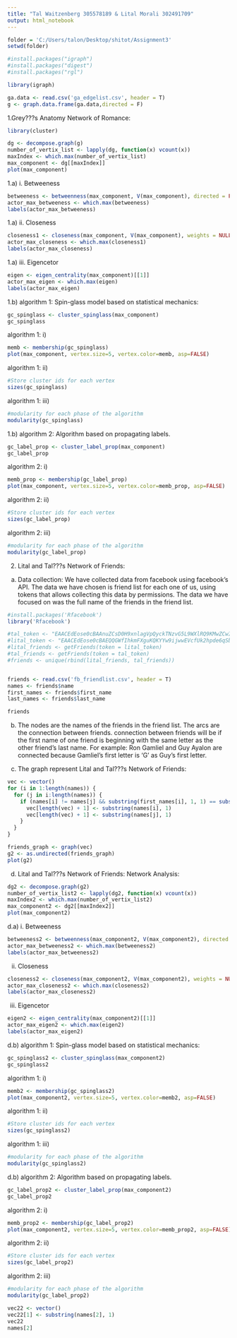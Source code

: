```yaml
---
title: "Tal Waitzenberg 305578189 & Lital Morali 302491709"
output: html_notebook
---
```



```r
folder = 'C:/Users/talon/Desktop/shitot/Assignment3'
setwd(folder)

#install.packages("igraph")
#install.packages("digest")
#install.packages("rgl")

library(igraph)

ga.data <- read.csv('ga_edgelist.csv', header = T)
g <- graph.data.frame(ga.data,directed = F)
```
1.Grey???s Anatomy Network of Romance:

```r
library(cluster)

dg <- decompose.graph(g)
number_of_vertix_list <- lapply(dg, function(x) vcount(x))
maxIndex <- which.max(number_of_vertix_list)
max_component <- dg[[maxIndex]]
plot(max_component)
```

1.a) i.	Betweeness
```r
betweeness <- betweenness(max_component, V(max_component), directed = FALSE, weights = NULL, nobigint = TRUE, normalized = FALSE)
actor_max_betweeness <- which.max(betweeness)
labels(actor_max_betweeness)
```

1.a) ii. Closeness
```r
closeness1 <- closeness(max_component, V(max_component), weights = NULL, normalized = FALSE)
actor_max_closeness <- which.max(closeness1)
labels(actor_max_closeness)
```
1.a) iii. Eigencetor
```r
eigen <- eigen_centrality(max_component)[[1]]
actor_max_eigen <- which.max(eigen)
labels(actor_max_eigen)
```

1.b) algorithm 1: Spin-glass model based on statistical mechanics: 
```r
gc_spinglass <- cluster_spinglass(max_component)
gc_spinglass
```
algorithm 1: i)
```r
memb <- membership(gc_spinglass)
plot(max_component, vertex.size=5, vertex.color=memb, asp=FALSE)
```
algorithm 1: ii)
```r
#Store cluster ids for each vertex
sizes(gc_spinglass)
```
algorithm 1: iii)
```r
#modularity for each phase of the algorithm
modularity(gc_spinglass)
```

1.b) algorithm 2: Algorithm based on propagating labels. 
```r
gc_label_prop <- cluster_label_prop(max_component)
gc_label_prop
```
algorithm 2: i)
```r
memb_prop <- membership(gc_label_prop)
plot(max_component, vertex.size=5, vertex.color=memb_prop, asp=FALSE)
```
algorithm 2: ii)
```r
#Store cluster ids for each vertex
sizes(gc_label_prop)
```
algorithm 2: iii)
```r
#modularity for each phase of the algorithm
modularity(gc_label_prop)
```

2. Lital and Tal???s Network of Friends:
a. Data collection:
We have collected data from facebook using facebook's API.
The data we have chosen is friend list for each one of us, using tokens that allows collecting this data by permissions. The data we have focused on was the full name of the friends in the friend list.
```r
#install.packages('Rfacebook')
library('Rfacebook')

#tal_token <- "EAACEdEose0cBAAnuZCsD0H9xnlagVpQyckTNzvG5L9WXlRQ9KMwZCwITj13ZCFjKqO4ydI0AgYRMvRQV4z#qemJh3ZCoPR4M3ZCxBTMnP6mWzcRcdmzvI8oeGk1G9L8iUsixsLur5HCVJlApaLGZBOVKR8ihCE9BHtBgWYB2x7clQ1ojzf4e#oqY"
#lital_token <- "EAACEdEose0cBAEQQGWfIhkmFXguKQKYYw9ijwwEVcfUk2hpde6qSbBFAZCpsPRDg5VHz7XT1RZBczwNJ#HeNiZAixPABZAZAZC3Y6Y4N86Pq11xOgKgRgmyODZAe9HrqybDPZAiJvGrZC8WZCDQOesJKT7s6kEAvZCnu72RR7ODpKZBcKG#ZCLbYRtLHyFK4yIZAe8tWP0kZD"
#lital_friends <- getFriends(token = lital_token)
#tal_friends <- getFriends(token = tal_token)
#friends <- unique(rbind(lital_friends, tal_friends))


friends <- read.csv('fb_friendlist.csv', header = T)
names <- friends$name
first_names <- friends$first_name
last_names <- friends$last_name

friends
```
b. The nodes are the names of the friends in the friend list.
   The arcs are the connection between friends.
   connection between friends will be if the first name of one friend is beginning with the same     letter as the other friend's last name. For example: Ron Gamliel and Guy Ayalon are connected because Gamliel's first letter is 'G' as Guy's first letter.

c. The graph represent Lital and Tal???s Network of Friends:
```r
vec <- vector()
for (i in 1:length(names)) {
  for (j in i:length(names)) {
    if (names[i] != names[j] && substring(first_names[i], 1, 1) == substring(last_names[j], 1, 1)) {
      vec[length(vec) + 1] <- substring(names[i], 1)
      vec[length(vec) + 1] <- substring(names[j], 1)
    }
  }
}

friends_graph <- graph(vec)
g2 <- as.undirected(friends_graph)
plot(g2)
```

d. Lital and Tal???s Network of Friends: Network Analysis:
  
```r
dg2 <- decompose.graph(g2)
number_of_vertix_list2 <- lapply(dg2, function(x) vcount(x))
maxIndex2 <- which.max(number_of_vertix_list2)
max_component2 <- dg2[[maxIndex2]]
plot(max_component2)
```
d.a)
  i.	Betweeness
```r
betweeness2 <- betweenness(max_component2, V(max_component2), directed = FALSE, weights = NULL, nobigint = TRUE, normalized = FALSE)
actor_max_betweeness2 <- which.max(betweeness2)
labels(actor_max_betweeness2)
```
  ii. Closeness
```r
closeness2 <- closeness(max_component2, V(max_component2), weights = NULL, normalized = FALSE)
actor_max_closeness2 <- which.max(closeness2)
labels(actor_max_closeness2)
```
  iii. Eigencetor
```r
eigen2 <- eigen_centrality(max_component2)[[1]]
actor_max_eigen2 <- which.max(eigen2)
labels(actor_max_eigen2)
```
d.b) algorithm 1: Spin-glass model based on statistical mechanics: 
```r
gc_spinglass2 <- cluster_spinglass(max_component2)
gc_spinglass2
```
algorithm 1: i)
```r
memb2 <- membership(gc_spinglass2)
plot(max_component2, vertex.size=5, vertex.color=memb2, asp=FALSE)
```
algorithm 1: ii)
```r
#Store cluster ids for each vertex
sizes(gc_spinglass2)
```
algorithm 1: iii)
```r
#modularity for each phase of the algorithm
modularity(gc_spinglass2)
```
d.b) algorithm 2: Algorithm based on propagating labels. 
```r
gc_label_prop2 <- cluster_label_prop(max_component2)
gc_label_prop2
```
algorithm 2: i)
```r
memb_prop2 <- membership(gc_label_prop2)
plot(max_component2, vertex.size=5, vertex.color=memb_prop2, asp=FALSE)
```
algorithm 2: ii)
```r
#Store cluster ids for each vertex
sizes(gc_label_prop2)
```
algorithm 2: iii)
```r
#modularity for each phase of the algorithm
modularity(gc_label_prop2)
```
```r
vec22 <- vector()
vec22[1] <- substring(names[2], 1)
vec22
names[2]

```






